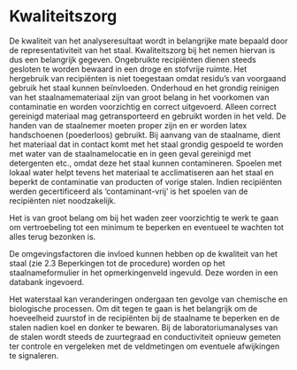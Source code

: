 # Kwaliteitszorg

De kwaliteit van het analyseresultaat wordt in belangrijke mate bepaald door de representativiteit van het staal. Kwaliteitszorg bij het nemen hiervan is dus een belangrijk gegeven. Ongebruikte recipiënten dienen steeds gesloten te worden bewaard in een droge en stofvrije ruimte. Het hergebruik van recipiënten is niet toegestaan omdat residu's van voorgaand gebruik het staal kunnen beïnvloeden. Onderhoud en het grondig reinigen van het staalnamemateriaal zijn van groot belang in het voorkomen van contaminatie en worden voorzichtig en correct uitgevoerd. Alleen correct gereinigd materiaal mag getransporteerd en gebruikt worden in het veld. De handen van de staalnemer moeten proper zijn en er worden latex handschoenen (poederloos) gebruikt. Bij aanvang van de staalname, dient het materiaal dat in contact komt met het staal grondig gespoeld te worden met water van de staalnamelocatie en in geen geval gereinigd met detergenten etc., omdat deze het staal kunnen contamineren. Spoelen met lokaal water helpt tevens het materiaal te acclimatiseren aan het staal en beperkt de contaminatie van producten of vorige stalen. Indien recipiënten werden gecertificeerd als 'contaminant-vrij' is het spoelen van de recipiënten niet noodzakelijk.

Het is van groot belang om bij het waden zeer voorzichtig te werk te gaan om vertroebeling tot een minimum te beperken en eventueel te wachten tot alles terug bezonken is.

De omgevingsfactoren die invloed kunnen hebben op de kwaliteit van het staal (zie 2.3 Beperkingen tot de procedure) worden op het staalnameformulier in het opmerkingenveld ingevuld. Deze worden in een databank ingevoerd.

Het waterstaal kan veranderingen ondergaan ten gevolge van chemische en biologische processen. Om dit tegen te gaan is het belangrijk om de hoeveelheid zuurstof in de recipiënten bij de staalname te beperken en de stalen nadien koel en donker te bewaren. Bij de laboratoriumanalyses van de stalen wordt steeds de zuurtegraad en conductiviteit opnieuw gemeten ter controle en vergeleken met de veldmetingen om eventuele afwijkingen te signaleren.
